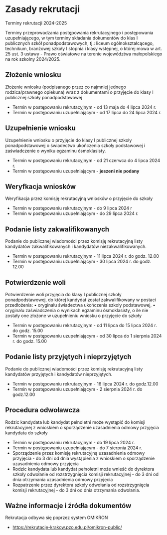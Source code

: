 # Zasady rekrutacji

Terminy rekrutacji 2024-2025

Terminy przeprowadzania postępowania rekrutacyjnego i postępowania
uzupełniającego, w tym terminy składania dokumentów do klas I publicznych szkół
ponadpodstawowych, tj.: liceum ogólnokształcącego, technikum, branżowej szkoły I
stopnia i klasy wstępnej, o której mowa w art. 25 ust. 3 ustawy - Prawo
oświatowe na terenie województwa małopolskiego na rok szkolny 2024/2025.

## Złożenie wniosku

Złożenie wniosku (podpisanego przez co najmniej jednego rodzica/prawnego
opiekuna) wraz z dokumentami o przyjęcie do klasy I publicznej szkoły
ponadpodstawowej

- Termin w postępowaniu rekrutacyjnym - od 13 maja do 4 lipca 2024 r.
- Termin w postępowaniu uzupełniającym - od 17 lipca do 24 lipca 2024 r.

## Uzupełnienie wniosku

Uzupełnienie wniosku o przyjęcie do klasy I publicznej szkoły ponadpodstawowej o
świadectwo ukończenia szkoły podstawowej i zaświadczenie o wyniku egzaminu
ósmoklasisty.

- Termin w postępowaniu rekrutacyjnym - od 21 czerwca do 4 lipca 2024 r.
- Termin w postępowaniu uzupełniającym - **jeszeni nie podany**

## Weryfkacja wniosków

Weryfikacja przez komisję rekrutacyjną wniosków o przyjęcie do szkoły

- Termin w postępowaniu rekrutacyjnym - do 9 lipca 2024 r
- Termin w postępowaniu uzupełniającym - do 29 lipca 2024 r.

## Podanie listy zakwalifikowanych

Podanie do publicznej wiadomości przez komisję rekrutacyjną listy kandydatów
zakwalifikowanych i kandydatów niezakwalifikowanych.

- Termin w postępowaniu rekrutacyjnym - 11 lipca 2024 r. do godz. 12.00
- Termin w postępowaniu uzupełniającym - 30 lipca 2024 r. do godz. 12.00

## Potwierdzenie woli

Potwierdzenie woli przyjęcia do klasy I publicznej szkoły ponadpodstawowej, do
której kandydat został zakwalifikowany w postaci przedłożenia: ▪ oryginału
świadectwa ukończenia szkoły podstawowej, ▪ oryginału zaświadczenia o wynikach
egzaminu ósmoklasisty, o ile nie zostały one złożone w uzupełnieniu wniosku o
przyjęcie do szkoły

- Termin w postępowaniu rekrutacyjnym - od 11 lipca do 15 lipca 2024 r. do godz.
  15.00
- Termin w postępowaniu uzupełniającym - od 30 lipca do 1 sierpnia 2024 r. do
  godz. 15.00

## Podanie listy przyjętych i nieprzyjętych

Podanie do publicznej wiadomości przez komisję rekrutacyjną listy kandydatów
przyjętych i kandydatów nieprzyjętych.

- Termin w postępowaniu rekrutacyjnym - 16 lipca 2024 r. do godz.12.00
- Termin w postępowaniu uzupełniającym - 2 sierpnia 2024 r. do godz.12.00

## Procedura odwoławcza

Rodzic kandydata lub kandydat pełnoletni może wystąpić do komisji rekrutacyjnej
z wnioskiem o sporządzenie uzasadnienia odmowy przyjęcia kandydata do szkoły

- Termin w postępowaniu rekrutacyjnym - do 19 lipca 2024 r.
- Termin w postępowaniu uzupełniającym - do 7 sierpnia 2024 r.
- Sporządzenie przez komisję rekrutacyjną uzasadnienia odmowy przyjęcia - do 3
  dni od dnia wystąpienia z wnioskiem o sporządzenie uzasadnienia odmowy
  przyjęcia
- Rodzic kandydata lub kandydat pełnoletni może wnieść do dyrektora szkoły
  odwołanie od rozstrzygnięcia komisji rekrutacyjnej - do 3 dni od dnia
  otrzymania uzasadnienia odmowy przyjęcia
- Rozpatrzenie przez dyrektora szkoły odwołania od rozstrzygnięcia komisji
  rekrutacyjnej - do 3 dni od dnia otrzymania odwołania.

## Ważne informacje i źródła dokumentów

Rekrutacja odbywa się poprzez system OMIKRON

- https://rekrutacje-krakow.pzo.edu.pl/omikron-public/
